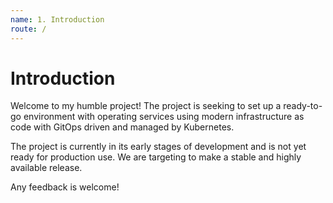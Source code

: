 ```yaml
---
name: 1. Introduction
route: /
---
```


# Introduction

Welcome to my humble project! The project is seeking to set up a ready-to-go environment with operating services using modern infrastructure as code with GitOps driven and managed by Kubernetes. 

The project is currently in its early stages of development and is not yet ready for production use. We are targeting to make a stable and highly available release.

Any feedback is welcome!

